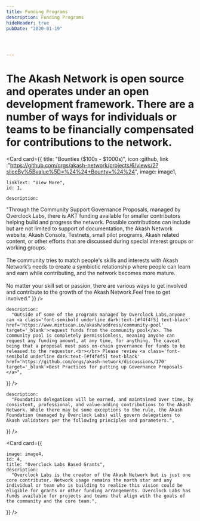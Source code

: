 ```yaml
---
title: Funding Programs
description: Funding Programs
hideHeader: true
pubDate: "2020-01-19"




---
```



<h1 class="text-center !mx-0 !mb-0 mt-20 md:mt-28 !leading-tight  md:!leading-10 text-2xl lg:text-[32px] tracking-tight">The Akash Network is open source and operates under an open development framework. There are a number of ways for individuals or teams to be financially compensated for contributions to the network.</h1>


<div className="mt-20 md:mt-40"/>

<Card
  card={{
    title: "Bounties ($100s - $1000s)",
    icon :github,
    link :"https://github.com/orgs/akash-network/projects/6/views/2?sliceBy%5Bvalue%5D=%24%24+Bounty+%24%24",
    image: image1,
 
    linkText: "View More",
    id: 1,
   
    description:
"Through the Community Support Governance Proposals, managed by Overclock Labs, there is AKT funding available for smaller contributors helping build and progress the network. Possible contributions can include but are not limited to support of documentation, the Akash Network website, Akash Console, Testnets, small pilot programs, Akash related content, or other efforts that are discussed during special interest groups or working groups.<br></br>The community tries to match people's skills and interests with Akash Network’s needs to create a symbiotic relationship where people can learn and earn while contributing, and the network becomes more mature.<br></br>No matter your skill set or passion, there are various ways to get involved and contribute to the growth of the Akash Network.Feel free to get involved."
  }}
/>

<div className="mt-20 md:mt-40"/>
<Card
  card={{
    title:"Community Pool Spend Proposals via Governance",
    icon :github,
    image: image2,
      linkText: "View more",
    id: 2,
     
 
    description:
      "Outside of some of the programs managed by Overclock Labs,anyone can <a class='font-semibold underline dark:text-[#f4f4f5] text-black' href='https://www.mintscan.io/akash/address/community-pool' target='_blank'>request funds from the community pool</a>. The community pool is completely permissionless, meaning anyone can request any funding amount, at any time, for anything. The caveat being that a proposal must pass on-chain governance for funds to be released to the requestor.<br></br> Please review <a class='font-semibold underline dark:text-[#f4f4f5] text-black' href='https://github.com/orgs/akash-network/discussions/170' target='_blank'>Best Practices for putting up Governance Proposals </a>",
  }}
/>
<div className="mt-20 md:mt-40"/>
<Card
  card={{
    title:"Delegations",
    icon :github,
    image: image3,
      linkText: "View more",
    id: 3,
       link :"https://github.com/orgs/akash-network/discussions/379",

    description:
      "Foundation delegations will be earned, and maintained over time, by consistent, professional, and value-adding contributions to the Akash Network. While there may be some exceptions to the rule, the Akash Foundation (managed by Overclock Labs) will govern delegations to Akash validators per the following principles and parameters.",
  }}
/>
<div className="mt-20 md:mt-40"/>

<Card
  card={{
   
    image: image4,
    id: 4,
    title: "Overclock Labs Based Grants",
    description:
      "Overclock Labs is the creator of the Akash Network but is just one core contributor. Network usage remains the north star and any individual or team who is building to realize this vision could be eligible for grants or other funding arrangements. Overclock Labs has funds available for projects and teams that align with the goals of the community and the core team.",
  }}
/>